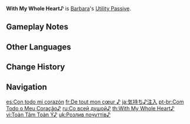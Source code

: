 {{Talent Infobox
|image         = Talent With My Whole Heart.png
|character     = Barbara
|type          = Utility Passive
|info          = When a [[Cooking|Perfect Cooking]] is achieved on a [[:Category:Recovery Dishes|dish with restorative effects]], Barbara has a 12% chance to obtain double the product.
|utility1      = Cooking
|utility2      = Perfect Recovery Dish Cooking
}}
'''With My Whole Heart♪''' is [[Barbara]]'s [[Utility Passive]].

==Gameplay Notes==
{{Talents by Category List|Perfect Recovery Dish Cooking Talents|header=identical|nottitle=With My Whole Heart♪}}

==Other Languages==
{{Other Languages
|en      = With My Whole Heart♪
|zhs     = 心意♪注入
|zhs_rm  = Xīnyì♪Zhùrù
|zht     = 心意♪注入
|zht_rm  = Xīnyì♪Zhùrù
|zh_tl   = Pouring♪Kind Regards
|ja      = 気持ち♪注入
|ja_rm   = Kimochi♪Chuunyuu
|ja_tl   = Pouring♪Feelings
|ko      = 정성♪듬뿍
|ko_tl   = Earnestness♪Much
|es      = Con todo mi corazón&nbsp;♪
|es_tl   = With All My Heart♪
|fr      = De tout mon cœur&nbsp;♪
|fr_tl   = With All My Heart♪
|ru      = Со всей душой♪
|ru_tl   = With All My Heart♪
|th      = With My Whole Heart♪
|vi      = Toàn Tâm Toàn Ý♪
|vi_tl   = 
|de      = Herzblut&nbsp;♪
|de_tl   = Heart and Soul♪
|de_note = {{de|Herzblut|lit=Heart's Blood}}, putting one's heart and soul into something is associated with pouring blood from one's heart.
|id      = With My Whole Heart&nbsp;♪
|pt      = Com Todo o Meu Coração♪
|pt_tl   = With All My Heart♪
|tr      = Tüm Kalbimle♪
|tr_tl   = With All My Heart♪
|it      = Con tutto il mio cuore♪
|it_tl   = 
}}

==Change History==
{{Change History|1.0}}

==Navigation==
{{Talent Navbox|Barbara}}

[[es:Con todo mi corazón]]
[[fr:De tout mon cœur ♪]]
[[ja:気持ち♪注入]]
[[pt-br:Com Todo o Meu Coração♪]]
[[ru:Со всей душой♪]]
[[th:With My Whole Heart♪]]
[[vi:Toàn Tâm Toàn Ý♪]]
[[uk:Розлив почуттів♪]]